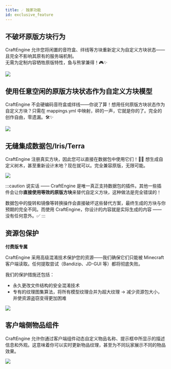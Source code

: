 ```yaml
---
title: ☄️ 独家功能
id: exclusive_feature
---
```



## 不破坏原版方块行为

CraftEngine 允许您将闲置的音符盒、绊线等方块重新定义为自定义方块状态——且完全不影响其原有的服务端机制。  
无需为定制内容牺牲原版特性，鱼与熊掌兼得！🎮✨

![](/img/preserve_vanilla_block_behavior.png)

## 使用任意空闲的原版方块状态作为自定义方块模型

CraftEngine 不会硬编码音符盒或绊线——你说了算！想用任何原版方块状态作为自定义方块？只需在 mappings.yml 中映射，砰的一声，它就是你的了。完全的创作自由，零遗漏。🛠️✨

![](/img/use_any_block.png)

## 无缝集成数据包/Iris/Terra

CraftEngine 注册真实方块，因此您可以直接在数据包中使用它们！🌳✨ 想生成自定义树木，甚至重新设计末地？现在就可以。完全兼容原版，无限可能。

![](/img/datapack_tree.png)

:::caution
说实话 —— CraftEngine 是唯一真正支持数据包的插件。其他一些插件会让你**直接使用等效的原版方块**来替代自定义方块，这种做法是完全错误的！

数据包中的旋转和镜像等转换操作会直接破坏这些替代方案，最终生成的方块与你预期的完全不同。而使用 CraftEngine，你设计的内容就是实际生成的内容 —— 没有任何意外。✅
:::

## 资源包保护

<Highlight color="#f2184eff">**付费版专属**</Highlight>

CraftEngine 采用高级混淆技术保护您的资源——我们确保它们只能被 Minecraft 客户端读取。任何提取尝试（Bandizip、JD-GUI 等）都将彻底失败。

我们的保护措施还包括：
- 永久更改文件结构的安全混淆技术
- 专有的纹理图集算法，将所有模型纹理合并为超大纹理
→ 减少资源包大小，并使资源盗窃变得更加困难

![](/img/pack_obfuscation.png)

## 客户端侧物品组件

CraftEngine 允许你通过客户端组件动态自定义物品名称、提示框中所显示的描述信息和外观。这意味着你可以实时更新物品纹理，甚至为不同玩家展示不同的物品效果。

![](/img/i18n/zh-Hans/clientbound_data.png)


